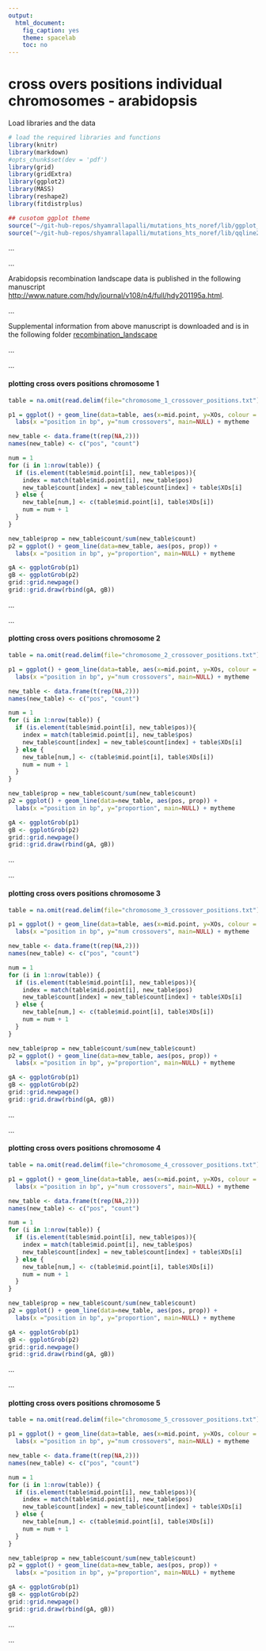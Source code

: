```yaml
---
output:
  html_document:
    fig_caption: yes
    theme: spacelab
    toc: no
---
```

# **cross overs positions individual chromosomes - arabidopsis**

Load libraries and the data
```r
# load the required libraries and functions
library(knitr)
library(markdown)
#opts_chunk$set(dev = 'pdf')
library(grid)
library(gridExtra)
library(ggplot2)
library(MASS)
library(reshape2)
library(fitdistrplus)

## cusotom ggplot theme
source("~/git-hub-repos/shyamrallapalli/mutations_hts_noref/lib/ggplot_theme.R")
source("~/git-hub-repos/shyamrallapalli/mutations_hts_noref/lib/qqline2.R")

```

...     

...  		

Arabidopsis recombination landscape data is published in the following manuscript   
[http://www.nature.com/hdy/journal/v108/n4/full/hdy201195a.html](http://www.nature.com/hdy/journal/v108/n4/full/hdy201195a.html).

...

Supplemental information from above manuscript is downloaded and is in the following folder [recombination_landscape](../recombination_landscape)

...

...


#### plotting cross overs positions chromosome 1

```r
table = na.omit(read.delim(file="chromosome_1_crossover_positions.txt"))

p1 = ggplot() + geom_line(data=table, aes(x=mid.point, y=XOs, colour = Cross)) +
  labs(x ="position in bp", y="num crossovers", main=NULL) + mytheme

new_table <- data.frame(t(rep(NA,2)))
names(new_table) <- c("pos", "count")

num = 1
for (i in 1:nrow(table)) {
  if (is.element(table$mid.point[i], new_table$pos)){
    index = match(table$mid.point[i], new_table$pos)
    new_table$count[index] = new_table$count[index] + table$XOs[i]
  } else {
    new_table[num,] <- c(table$mid.point[i], table$XOs[i])
    num = num + 1
  }
}

new_table$prop = new_table$count/sum(new_table$count)
p2 = ggplot() + geom_line(data=new_table, aes(pos, prop)) +
  labs(x ="position in bp", y="proportion", main=NULL) + mytheme

gA <- ggplotGrob(p1)
gB <- ggplotGrob(p2)
grid::grid.newpage()
grid::grid.draw(rbind(gA, gB))

```


...


...

#### plotting cross overs positions chromosome 2

```r
table = na.omit(read.delim(file="chromosome_2_crossover_positions.txt"))

p1 = ggplot() + geom_line(data=table, aes(x=mid.point, y=XOs, colour = Cross)) +
  labs(x ="position in bp", y="num crossovers", main=NULL) + mytheme

new_table <- data.frame(t(rep(NA,2)))
names(new_table) <- c("pos", "count")

num = 1
for (i in 1:nrow(table)) {
  if (is.element(table$mid.point[i], new_table$pos)){
    index = match(table$mid.point[i], new_table$pos)
    new_table$count[index] = new_table$count[index] + table$XOs[i]
  } else {
    new_table[num,] <- c(table$mid.point[i], table$XOs[i])
    num = num + 1
  }
}

new_table$prop = new_table$count/sum(new_table$count)
p2 = ggplot() + geom_line(data=new_table, aes(pos, prop)) +
  labs(x ="position in bp", y="proportion", main=NULL) + mytheme

gA <- ggplotGrob(p1)
gB <- ggplotGrob(p2)
grid::grid.newpage()
grid::grid.draw(rbind(gA, gB))


```


...


...

#### plotting cross overs positions chromosome 3

```r
table = na.omit(read.delim(file="chromosome_3_crossover_positions.txt"))

p1 = ggplot() + geom_line(data=table, aes(x=mid.point, y=XOs, colour = Cross)) +
  labs(x ="position in bp", y="num crossovers", main=NULL) + mytheme

new_table <- data.frame(t(rep(NA,2)))
names(new_table) <- c("pos", "count")

num = 1
for (i in 1:nrow(table)) {
  if (is.element(table$mid.point[i], new_table$pos)){
    index = match(table$mid.point[i], new_table$pos)
    new_table$count[index] = new_table$count[index] + table$XOs[i]
  } else {
    new_table[num,] <- c(table$mid.point[i], table$XOs[i])
    num = num + 1
  }
}

new_table$prop = new_table$count/sum(new_table$count)
p2 = ggplot() + geom_line(data=new_table, aes(pos, prop)) +
  labs(x ="position in bp", y="proportion", main=NULL) + mytheme

gA <- ggplotGrob(p1)
gB <- ggplotGrob(p2)
grid::grid.newpage()
grid::grid.draw(rbind(gA, gB))


```


...


...

#### plotting cross overs positions chromosome 4

```r
table = na.omit(read.delim(file="chromosome_4_crossover_positions.txt"))

p1 = ggplot() + geom_line(data=table, aes(x=mid.point, y=XOs, colour = Cross)) +
  labs(x ="position in bp", y="num crossovers", main=NULL) + mytheme

new_table <- data.frame(t(rep(NA,2)))
names(new_table) <- c("pos", "count")

num = 1
for (i in 1:nrow(table)) {
  if (is.element(table$mid.point[i], new_table$pos)){
    index = match(table$mid.point[i], new_table$pos)
    new_table$count[index] = new_table$count[index] + table$XOs[i]
  } else {
    new_table[num,] <- c(table$mid.point[i], table$XOs[i])
    num = num + 1
  }
}

new_table$prop = new_table$count/sum(new_table$count)
p2 = ggplot() + geom_line(data=new_table, aes(pos, prop)) +
  labs(x ="position in bp", y="proportion", main=NULL) + mytheme

gA <- ggplotGrob(p1)
gB <- ggplotGrob(p2)
grid::grid.newpage()
grid::grid.draw(rbind(gA, gB))


```


...


...

#### plotting cross overs positions chromosome 5

```r
table = na.omit(read.delim(file="chromosome_5_crossover_positions.txt"))

p1 = ggplot() + geom_line(data=table, aes(x=mid.point, y=XOs, colour = Cross)) +
  labs(x ="position in bp", y="num crossovers", main=NULL) + mytheme

new_table <- data.frame(t(rep(NA,2)))
names(new_table) <- c("pos", "count")

num = 1
for (i in 1:nrow(table)) {
  if (is.element(table$mid.point[i], new_table$pos)){
    index = match(table$mid.point[i], new_table$pos)
    new_table$count[index] = new_table$count[index] + table$XOs[i]
  } else {
    new_table[num,] <- c(table$mid.point[i], table$XOs[i])
    num = num + 1
  }
}

new_table$prop = new_table$count/sum(new_table$count)
p2 = ggplot() + geom_line(data=new_table, aes(pos, prop)) +
  labs(x ="position in bp", y="proportion", main=NULL) + mytheme

gA <- ggplotGrob(p1)
gB <- ggplotGrob(p2)
grid::grid.newpage()
grid::grid.draw(rbind(gA, gB))


```


...


...

